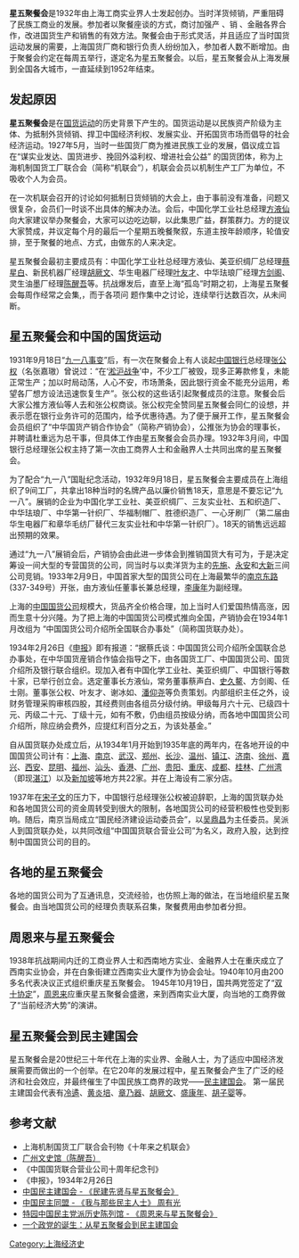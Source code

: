 '''星五聚餐会'''是1932年由上海工商实业界人士发起创办。当时洋货倾销，严重阻碍了民族工商业的发展。参加者以聚餐座谈的方式，商讨加强产 、销 、金融各界合作，改进国货生产和销售的有效方法。聚餐会由于形式灵活，并且适应了当时国货运动发展的需要，上海国货厂商和银行负责人纷纷加入，参加者人数不断增加。由于聚餐会约定在每周五举行，遂定名为星五聚餐会。以后，星五聚餐会从上海发展到全国各大城市，一直延续到1952年结束。

== 发起原因 ==
'''星五聚餐会'''是在[[国货运动|国货运动]]的历史背景下产生的。国货运动是以民族资产阶级为主体、为抵制外货倾销、捍卫中国经济利权、发展实业、开拓国货市场而倡导的社会经济运动。1927年5月，当时一些国货厂商为推进民族工业的发展，倡议成立旨在“谋实业发达、国货进步、挽回外溢利权、增进社会公益” 的国货团体，称为上海机制国货工厂联合会（简称“机联会”），机联会会员以机制生产工厂为单位，不吸收个人为会员。 

在一次机联会召开的讨论如何抵制日货倾销的大会上，由于事前没有准备，问题又很复杂，会员们一时谈不出具体的解决办法。会后，中国化学工业社总经理[[方液仙|方液仙]]向大家建议举办聚餐会，大家可以边吃边聊，以此集思广益，群策群力。方的提议大家赞成，并议定每个月的最后一个星期五晚餐聚叙，东道主按年龄顺序，轮值安排，至于聚餐的地点、方式，由做东的人来决定。

星五聚餐会最初主要成员有：中国化学工业社总经理方液仙、美亚织绸厂总经理[[蔡星白|蔡星白]]、新民机器厂经理[[胡厥文|胡厥文]]、华生电器厂经理[[叶友才|叶友才]]、中华珐琅厂经理[[方剑阁|方剑阁]]、灵生油墨厂经理[[陈醒吾|陈醒吾]]等。抗战爆发后，直至上海“孤岛”时期之初，上海星五聚餐会每周作经常之会集,，而于各项问 题作集中之讨论，连续举行达数百次，从未间断。

== 星五聚餐会和中国的国货运动 ==
1931年9月18日“[[九一八事变|九一八事变]]”后，有一次在聚餐会上有人谈起[[中国银行|中国银行]]总经理[[张公权|张公权]]（名张嘉璈）曾说过：“在‘[[淞沪战争|淞沪战争]]’中，不少工厂被毁，现多正筹款修复，未能正常生产；加以时局动荡，人心不安，市场萧条，因此银行资金不能充分运用，希望各厂想方设法迅速恢复生产”。张公权的这些话引起聚餐成员的注意。聚餐会后大家公推方液仙等人去和张公权商谈。张公权完全赞同星五聚餐会同仁的设想，并表示愿在银行业务许可的范围内，给予优惠待遇。为了便于展开工作，星五聚餐会会员组织了“中华国货产销合作协会”（简称产销协会），公推张为协会的理事长，并聘请杜重远为总干事，但具体工作由星五聚餐会会员办理。1932年3月间，中国银行总经理张公权主持了第一次由工商界人士和金融界人士共同出席的星五聚餐会。

为了配合“九一八”国耻纪念活动，1932年9月18日，星五聚餐会主要成员在上海组织了9间工厂，共拿出18种当时的名牌产品以廉价销售18天，意思是不要忘记“九一八”。展销的企业为中国化学工业社、美亚织绸厂、三友实业社、五和织造厂、中华珐琅厂、中华第一针织厂、华福制帽厂、胜德织造厂、一心牙刷厂（第二届由华生电器厂和章华毛纺厂替代三友实业社和中华第一针织厂）。18天的销售远远超出预期的效果。

通过“九一八”展销会后，产销协会由此进一步体会到推销国货大有可为，于是决定筹设一间大型的专营国货的公司，同当时与以卖洋货为主的[[先施|先施]]、[[永安|永安]]和[[大新|大新]]三间公司竞销。1933年2月9日，中国首家大型的国货公司在上海最繁华的[[南京东路|南京东路]](337-349号）开张，由方液仙任董事长兼总经理，[[李康年|李康年]]为副经理。

上海的[[中国国货公司|中国国货公司]]规模大，货品齐全价格合理，加上当时人们爱国热情高涨，因而生意十分兴隆。为了把上海的中国国货公司模式推向全国，产销协会在1934年1月改组为 “中国国货公司介绍所全国联合办事处”（简称国货联办处）。

1934年2月26日《[[申报|申报]]》即有报道：“据蔡氏谈：中国国货公司介绍所全国联合总办事处，在中华国货産销合作恊会指导之下，由各国货工厂、中国国货公司、国货介绍所及银行联合组织。现加入者有中国化学工业社、美亚织绸厂、中国银行等数十家，已举行创立会。选定董事长方液仙，常务董事蔡声白、[[史久鳌|史久鳌]]、方剑阁、任士刚。董事张公权、叶友才、谢冰如、[[潘仰尧|潘仰尧]]等负责策划。内部组织主任之外，设财务管理采购审核四股，其经费则由各组员分级付纳。甲级每月六十元、已级四十元、丙级二十元、丁级十元，如有不敷，仍由组员按级分纳，而各地中国国货公司介绍所，除应纳会费外，应提红利百分之五，为该处基金。”

自从国货联办处成立后，从1934年1月开始到1935年底的两年内，在各地开设的中国国货公司计有：[[上海|上海]]、[[南京|南京]]、[[武汉|武汉]]、[[郑州|郑州]]、[[长沙|长沙]]、[[温州|温州]]、[[镇江|镇江]]、[[济南|济南]]、[[徐州|徐州]]、[[嘉兴|嘉兴]]、[[西安|西安]]、[[昆明|昆明]]、[[福州|福州]]、[[汕头|汕头]]、[[香港|香港]]、[[广州|广州]]、[[贵阳|贵阳]]、[[重庆|重庆]]、[[成都|成都]]、[[桂林|桂林]]、[[广州湾|广州湾]]（即现[[湛江|湛江]]）以及[[新加坡|新加坡]]等地方共22家。并在上海设有二家分店。

1937年在[[宋子文|宋子文]]的压力下，中国银行总经理张公权被迫辞职，上海的国货联办处和各地国货公司的资金周转受到很大的限制，各地国货公司的经营积极性也受到影响。随后，南京当局成立“国民经济建设运动委员会”，以[[吴鼎昌|吴鼎昌]]为主任委员。吴派人到国货联办处，以共同改组“中国国货联合营业公司”为名义，政府入股，达到控制中国国货公司的目的。

== 各地的星五聚餐会 ==
各地的国货公司为了互通讯息，交流经验，也仿照上海的做法，在当地组织星五聚餐会。由当地国货公司的经理负责联系召集，聚餐费用由参加者分担。

== 周恩来与星五聚餐会 ==
1938年抗战期间内迁的工商业界人士和西南地方实业、金融界人士在重庆成立了西南实业协会，并在白象街建立西南实业大厦作为协会会址。1940年10月由200多名代表决议正式组织重庆星五聚餐会。 1945年10月19日，国共两党签定了“[[双十协定|双十协定]]”，[[周恩来|周恩来]]应重庆星五聚餐会盛邀，来到西南实业大厦，向当地的工商界做了“当前经济大势”的演讲。

== 星五聚餐会到民主建国会 ==
星五聚餐会是20世纪三十年代在上海的实业界、金融人士，为了适应中国经济发展需要而做出的一个创举。在它20年的发展过程中，星五聚餐会产生了广泛的经济和社会效应，并最终催生了中国民族工商界的政党——[[民主建国会|民主建国会]]。 第一届民主建国会代表有[[冷遹|冷遹]]、[[黄炎培|黄炎培]]、[[章乃器|章乃器]]、[[胡厥文|胡厥文]]、[[盛康年|盛康年]]、[[胡子婴|胡子婴]]等。


== 参考文献 ==
* 上海机制国货工厂联合会刊物《十年来之机联会》
* [http://www.gzzxws.gov.cn/gzws/cg/cgml/cg8/200808/t20080826_3818.htm 广州文史馆（陈醒吾）] {{Wayback|url=http://www.gzzxws.gov.cn/gzws/cg/cgml/cg8/200808/t20080826_3818.htm |date=20160304190927 }}
* 《中国国货联合营业公司十周年纪念刊》
* 《申报》，1934年2月26日
* [http://www.cndca.org.cn/mjzy/rwfc/mjxx/993688/index.html 中国民主建国会 - 《民建先贤与星五聚餐会》] {{Wayback|url=http://www.cndca.org.cn/mjzy/rwfc/mjxx/993688/index.html |date=20170802065658 }}
* [http://www.dem-league.org.cn/qywc/1203/38140.aspx 中国民主同盟 - 《我与那些民主人士》 周有光] {{Wayback|url=http://www.dem-league.org.cn/qywc/1203/38140.aspx |date=20160304110031 }}
* [http://www.teyuan.org/Html/News/2018/1221/8604.htm 特园中国民主党派历史陈列馆 - 《周恩来与星五聚餐会》] {{Wayback|url=http://www.teyuan.org/Html/News/2018/1221/8604.htm |date=20200110220929 }}
* [http://www.sohu.com/a/326453408_120207212 一个政党的诞生：从星五聚餐会到民主建国会] {{Wayback|url=http://www.sohu.com/a/326453408_120207212 |date=20200110220926 }}



[[Category:上海经济史|Category:上海经济史]]
